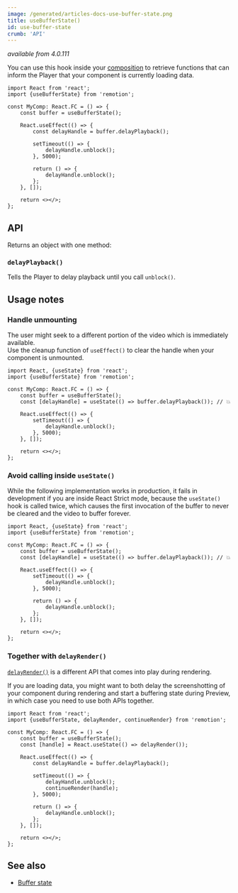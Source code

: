 ```yaml
---
image: /generated/articles-docs-use-buffer-state.png
title: useBufferState()
id: use-buffer-state
crumb: 'API'
---
```


_available from 4.0.111_

You can use this hook inside your [composition](/docs/terminology/composition) to retrieve functions that can inform the Player that your component is currently loading data.

```tsx twoslash title="MyComp.tsx"
import React from 'react';
import {useBufferState} from 'remotion';

const MyComp: React.FC = () => {
	const buffer = useBufferState();

	React.useEffect(() => {
		const delayHandle = buffer.delayPlayback();

		setTimeout(() => {
			delayHandle.unblock();
		}, 5000);

		return () => {
			delayHandle.unblock();
		};
	}, []);

	return <></>;
};
```

## API

Returns an object with one method:

### `delayPlayback()`

Tells the Player to delay playback until you call `unblock()`.

## Usage notes

### Handle unmounting

The user might seek to a different portion of the video which is immediately available.  
Use the cleanup function of <code>useEffect()</code> to clear the handle when your component is unmounted.

```tsx twoslash title="❌ Causes problems with React strict mode"
import React, {useState} from 'react';
import {useBufferState} from 'remotion';

const MyComp: React.FC = () => {
	const buffer = useBufferState();
	const [delayHandle] = useState(() => buffer.delayPlayback()); // 💥

	React.useEffect(() => {
		setTimeout(() => {
			delayHandle.unblock();
		}, 5000);
	}, []);

	return <></>;
};
```

### Avoid calling inside `useState()`

While the following implementation works in production, it fails in development if you are inside React Strict mode, because the `useState()` hook is called twice, which causes the first invocation of the buffer to never be cleared and the video to buffer forever.

```tsx twoslash title="❌ Doesn't clear the buffer handle when seeking to a different portion of a video"
import React, {useState} from 'react';
import {useBufferState} from 'remotion';

const MyComp: React.FC = () => {
	const buffer = useBufferState();
	const [delayHandle] = useState(() => buffer.delayPlayback()); // 💥

	React.useEffect(() => {
		setTimeout(() => {
			delayHandle.unblock();
		}, 5000);

		return () => {
			delayHandle.unblock();
		};
	}, []);

	return <></>;
};
```

### Together with `delayRender()`

[`delayRender()`](/docs/delay-render) is a different API that comes into play during rendering.

If you are loading data, you might want to both delay the screenshotting of your component during rendering and start a buffering state during Preview, in which case you need to use both APIs together.

```tsx twoslash title="Using delayRender() and delayPlayback() together"
import React from 'react';
import {useBufferState, delayRender, continueRender} from 'remotion';

const MyComp: React.FC = () => {
	const buffer = useBufferState();
	const [handle] = React.useState(() => delayRender());

	React.useEffect(() => {
		const delayHandle = buffer.delayPlayback();

		setTimeout(() => {
			delayHandle.unblock();
			continueRender(handle);
		}, 5000);

		return () => {
			delayHandle.unblock();
		};
	}, []);

	return <></>;
};
```

## See also

- [Buffer state](/docs/player/buffer-state)
